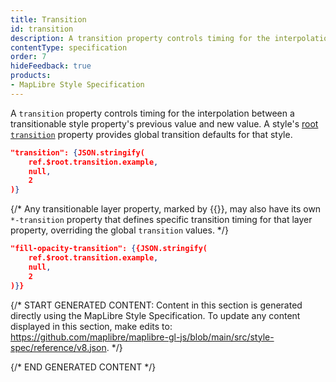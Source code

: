 ```yaml
---
title: Transition
id: transition
description: A transition property controls timing for the interpolation between a transitionable style property's previous value and new value.
contentType: specification
order: 7
hideFeedback: true
products:
- MapLibre Style Specification
---
```


A `transition` property controls timing for the interpolation between a transitionable style property's previous value and new value. A style's <a href="#root-transition" title="link to root-transition">root `transition`</a> property provides global transition defaults for that style.

```json
"transition": {JSON.stringify(
    ref.$root.transition.example,
    null,
    2
)}
```
{/* Any transitionable layer property, marked by {{<Icon
        name="opacity"
        inline={true}
    />}}, may also have its own `*-transition` property that defines specific transition timing for that layer property, overriding the global `transition` values. */}

```json
"fill-opacity-transition": {{JSON.stringify(
    ref.$root.transition.example,
    null,
    2
)}}
```

{/* START GENERATED CONTENT:
Content in this section is generated directly using the MapLibre Style
Specification. To update any content displayed in this section, make edits to:
https://github.com/maplibre/maplibre-gl-js/blob/main/src/style-spec/reference/v8.json. */}

<Items headingLevel='2' entry={ref.transition} />
{/* END GENERATED CONTENT */}
